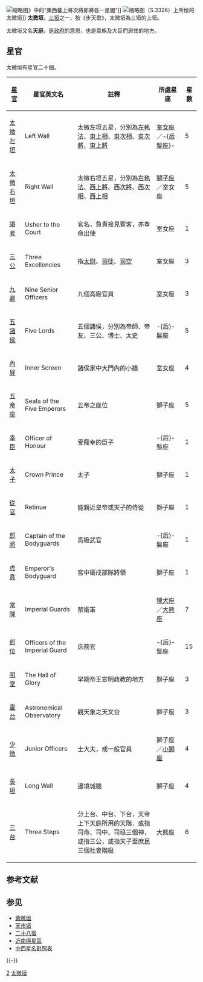 [[File:Imperial_Encyclopaedia_-_Officialdom_-_pic0011_-_東西蕃上將次將郎將各一星圖.svg|缩略图]]》中的“東西蕃上將次將郎將各一星圖”]]
[[File:太微垣敦煌星圖.png|缩略图]]（S.3326）上所绘的太微垣]]
'''太微垣'''，[[三垣|三垣]]之一，按《步天歌》，太微垣為三垣的上垣。

太微垣又名'''天庭'''，是[[政府|政府]]的意思，也是貴族及大臣們居住的地方。

==星官==
太微垣有星官二十個。
{| class="wikitable sortable"
|- 
! '''[[星官|星官]]''' !! '''星官英文名''' !! '''註釋''' !! '''所處星座''' !! '''星數'''
|- 
| [[太微左垣|太微左垣]] || Left Wall|| 太微左垣五星，分別為[[左執法|左執法]]、[[東上相|東上相]]、[[東次相|東次相]]、[[東次將|東次將]]、[[東上將|東上將]] || [[室女座|室女座]]／-{[[后髮座|后髮座]]}- || 5
|- 
| [[太微右垣|太微右垣]] || Right Wall || 太微右垣五星，分別為[[右執法|右執法]]、[[西上將|西上將]]、[[西次將|西次將]]、[[西次相|西次相]]、[[西上相|西上相]] || [[獅子座|獅子座]]／室女座 || 5
|- 
| [[謁者_(星官)|謁者]] || Usher to the Court || 官名，負責接見賓客，亦奉命出使 || 室女座 || 1
|-
| [[三公_(太微垣)|三公]] || Three Excellencies || 指[[太尉|太尉]]、[[司徒|司徒]]、[[司空|司空]] || 室女座 || 3
|- 
| [[九卿_(星官)|九卿]] || Nine Senior Officers || 九個高級官員 || 室女座 || 3
|- 
| [[五諸侯_(星官)|五諸侯]] || Five Lords || 五個諸侯，分別為帝師、帝友、三公、博士、太史 || -{后}-髮座 || 5
|- 
| [[內屏_(星官)|內屏]] || Inner Screen || 諸侯家中大門內的小牆 || 室女座 || 4
|- 
| [[五帝座_(星官)|五帝座]] || Seats of the Five Emperors || 五帝之座位 || 獅子座 || 5
|- 
| [[幸臣_(星官)|幸臣]] || Officer of Honour || 受寵幸的臣子 || -{后}-髮座 || 1
|- 
| [[太子_(星官)|太子]] || Crown Prince || 太子 || 獅子座 || 1
|- 
| [[從官_(星官)|從官]] || Retinue || 能親近皇帝或天子的侍從 || 獅子座 || 1
|- 
| [[郎將_(星官)|郎將]] || Captain of the Bodyguards || 高級武官 || -{后}-髮座 || 1
|- 
| [[虎賁_(星官)|虎賁]] || Emperor's Bodyguard || 宮中衛戍部隊將領 || 獅子座 || 1
|- 
| [[常陳|常陳]] || Imperial Guards || 禁衛軍 || [[獵犬座|獵犬座]]／[[大熊座|大熊座]] || 7
|- 
| [[郎位_(星官)|郎位]] || Officers of the Imperial Guard || 庶務官 || -{后}-髮座 || 15
|- 
| [[明堂_(星官)|明堂]] || The Hall of Glory || 早期帝王宣明政教的地方 || 獅子座 || 3
|- 
| [[靈台_(星官)|靈台]] || Astronomical Observatory || 觀天象之天文台 || 獅子座 || 3
|- 
| [[少微|少微]] || Junior Officers || 士大夫，或一般官員 || 獅子座／[[小獅座|小獅座]] || 4
|- 
| [[長垣_(星官)|長垣]] || Long Wall || 邊境城牆 || 獅子座 || 4
|- 
| [[三台_(星官)|三台]] || Three Steps || 分上台、中台、下台，天帝上下天庭所用的天階．或指司命、司中、司祿三個神，或指三公，或指天子至庶民三個社會階級 || 大熊座 || 6
|}

== 参考文献 ==
{{Reflist}}

== 参见 ==
*[[紫微垣|紫微垣]]
*[[天市垣|天市垣]]
*[[二十八宿|二十八宿]]
*[[近南極星區|近南極星區]]
*[[中西星名對照表|中西星名對照表]]

{{-}}
{{三垣}}

[[Category:三垣|2]]
[[Category:太微垣|]]